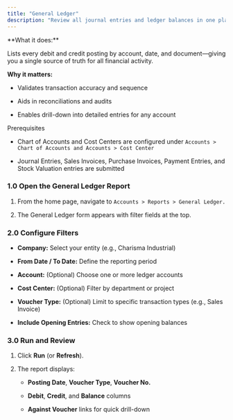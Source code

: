 ```yaml
---
title: "General Ledger"
description: "Review all journal entries and ledger balances in one place. The General Ledger (GL) provides a complete, chronological record of every financial transaction—ensuring full transparency and audit readiness."
---
```


<Accordion title="Overview">
  **What it does:**  

  Lists every debit and credit posting by account, date, and document—giving you a single source of truth for all financial activity.

  **Why it matters:**  

  - Validates transaction accuracy and sequence  

  - Aids in reconciliations and audits  

  - Enables drill-down into detailed entries for any account  
</Accordion>

<Info>
  Prerequisites

    

  - Chart of Accounts and Cost Centers are configured under `Accounts > Chart of Accounts and Accounts > Cost Center`  

  - Journal Entries, Sales Invoices, Purchase Invoices, Payment Entries, and Stock Valuation entries are submitted  
</Info>

### 1.0 Open the General Ledger Report  

1. From the home page, navigate to `Accounts > Reports > General Ledger. ` 

2. The General Ledger form appears with filter fields at the top.

### 2.0 Configure Filters  

- **Company:** Select your entity (e.g., Charisma Industrial)  

- **From Date / To Date:** Define the reporting period  

- **Account:** (Optional) Choose one or more ledger accounts  

- **Cost Center:** (Optional) Filter by department or project  

- **Voucher Type:** (Optional) Limit to specific transaction types (e.g., Sales Invoice)  

- **Include Opening Entries:** Check to show opening balances  

### 3.0 Run and Review  

1. Click **Run** (or **Refresh**).  

2. The report displays:  

   - **Posting Date**, **Voucher Type**, **Voucher No.**  

   - **Debit**, **Credit**, and **Balance** columns  

   - **Against Voucher** links for quick drill-down  